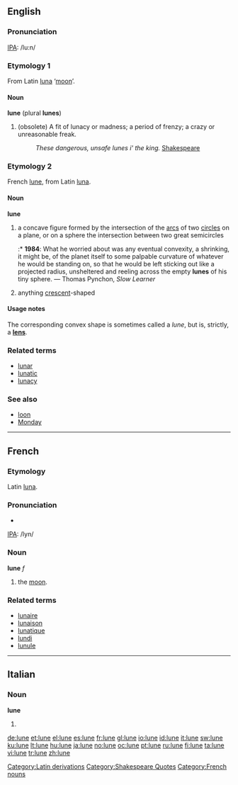 {{see|luñè}}
==English==

===Pronunciation===
[[IPA]]: /lu:n/

===Etymology 1===
From Latin [[luna]] ‘[[moon]]’.

====Noun====
'''lune''' (plural '''lunes''')

# (obsolete) A fit of lunacy or madness; a period of frenzy; a crazy or unreasonable freak.
#: ''These dangerous, unsafe lunes i' the king.'' [[w:Shakespeare|Shakespeare]]

===Etymology 2===
French [[lune#French|lune]], from Latin [[luna]].

====Noun====
'''lune'''

# a concave figure formed by the intersection of the [[arc]]s of two [[circle]]s on a plane, or on a sphere the intersection between two great semicircles
#:* '''1984''': What he worried about was any eventual convexity, a shrinking, it might be, of the planet itself to some palpable curvature of whatever he would be standing on, so that he would be left sticking out like a projected radius, unsheltered and reeling across the empty '''lunes''' of his tiny sphere. — Thomas Pynchon, ''Slow Learner''
# anything [[crescent]]-shaped

====Usage notes====
The corresponding convex shape is sometimes called a ''lune'', but is, strictly, a '''[[lens]]'''.

===Related terms===
* [[lunar]]
* [[lunatic]]
* [[lunacy]]

===See also===
* [[loon]]
* [[Monday]]

[[Category:Latin derivations]]
[[Category:Shakespeare Quotes]]

----

==French==

===Etymology===
Latin [[luna]].

===Pronunciation===
*{{audio|Fr-lune.ogg|audio}}
[[IPA]]: /lyn/

===Noun===
'''lune''' ''f''

# the [[moon]].

===Related terms===
* [[lunaire]]
* [[lunaison]]
* [[lunatique]]
* [[lundi]]
* [[lunule]]

[[Category:French nouns]]

----

==Italian==

===Noun===
'''lune''' {{f}}

# {{plural of|[[luna]]|lang=Italian}}

[[de:lune]]
[[et:lune]]
[[el:lune]]
[[es:lune]]
[[fr:lune]]
[[gl:lune]]
[[io:lune]]
[[id:lune]]
[[it:lune]]
[[sw:lune]]
[[ku:lune]]
[[lt:lune]]
[[hu:lune]]
[[ja:lune]]
[[no:lune]]
[[oc:lune]]
[[pt:lune]]
[[ru:lune]]
[[fi:lune]]
[[ta:lune]]
[[vi:lune]]
[[tr:lune]]
[[zh:lune]]